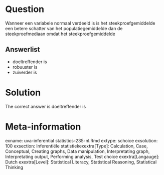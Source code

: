Question
========

Wanneer een variabele normaal verdeeld is is het steekproefgemiddelde een betere schatter van het populatiegemiddelde dan de steekproefmediaan omdat het steekproefgemiddelde 

Answerlist
----------
* doeltreffender is
* robuuster is
* zuiverder is

Solution
========

The correct answer is  doeltreffender is 

Meta-information
================
exname: uva-inferential statistics-235-nl.Rmd 
extype: schoice 
exsolution: 100 
exsection: Inferentiële statistiekexextra[Type]: Calculation, Case, Conceptual, Creating graphs, Data manipulation, Interpretating graph, Interpretating output, Performing analysis, Test choice 
exextra[Langauge]: Dutch 
exextra[Level]: Statistical Literacy, Statistical Reasoning, Statistical Thinking 
